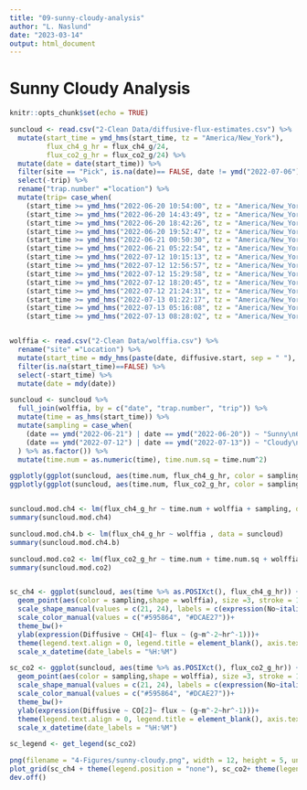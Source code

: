 ```yaml
---
title: "09-sunny-cloudy-analysis"
author: "L. Naslund"
date: "2023-03-14"
output: html_document
---
```

# Sunny Cloudy Analysis

```r
knitr::opts_chunk$set(echo = TRUE)

suncloud <- read.csv("2-Clean Data/diffusive-flux-estimates.csv") %>% 
  mutate(start_time = ymd_hms(start_time, tz = "America/New_York"), 
         flux_ch4_g_hr = flux_ch4_g/24, 
         flux_co2_g_hr = flux_co2_g/24) %>% 
  mutate(date = date(start_time)) %>% 
  filter(site == "Pick", is.na(date)== FALSE, date != ymd("2022-07-06"))%>% 
  select(-trip) %>% 
  rename("trap.number" ="location") %>% 
  mutate(trip= case_when(
    (start_time >= ymd_hms("2022-06-20 10:54:00", tz = "America/New_York") & start_time <= ymd_hms("2022-06-20 13:03:32", tz = "America/New_York")) ~ 1,
    (start_time >= ymd_hms("2022-06-20 14:43:49", tz = "America/New_York") & start_time <= ymd_hms("2022-06-20 16:55:17", tz = "America/New_York")) ~ 2,
    (start_time >= ymd_hms("2022-06-20 18:42:26", tz = "America/New_York") & start_time <= ymd_hms("2022-06-20 19:00:56", tz = "America/New_York")) ~ 3,
    (start_time >= ymd_hms("2022-06-20 19:52:47", tz = "America/New_York") & start_time <= ymd_hms("2022-06-20 21:48:15", tz = "America/New_York")) ~ 4,
    (start_time >= ymd_hms("2022-06-21 00:50:30", tz = "America/New_York") & start_time <= ymd_hms("2022-06-21 02:18:47", tz = "America/New_York")) ~ 5,
    (start_time >= ymd_hms("2022-06-21 05:22:54", tz = "America/New_York") & start_time <= ymd_hms("2022-06-21 07:16:04", tz = "America/New_York")) ~ 6,
    (start_time >= ymd_hms("2022-07-12 10:15:13", tz = "America/New_York") & start_time <= ymd_hms("2022-07-12 11:52:28", tz = "America/New_York")) ~ 1,
    (start_time >= ymd_hms("2022-07-12 12:56:57", tz = "America/New_York") & start_time <= ymd_hms("2022-07-12 14:05:15", tz = "America/New_York")) ~ 2,
    (start_time >= ymd_hms("2022-07-12 15:29:58", tz = "America/New_York") & start_time <= ymd_hms("2022-07-12 16:37:07", tz = "America/New_York")) ~ 3,
    (start_time >= ymd_hms("2022-07-12 18:20:45", tz = "America/New_York") & start_time <= ymd_hms("2022-07-12 19:35:59", tz = "America/New_York")) ~ 4,
    (start_time >= ymd_hms("2022-07-12 21:24:31", tz = "America/New_York") & start_time <= ymd_hms("2022-07-12 22:21:17", tz = "America/New_York")) ~ 5,
    (start_time >= ymd_hms("2022-07-13 01:22:17", tz = "America/New_York") & start_time <= ymd_hms("2022-07-13 02:28:51", tz = "America/New_York")) ~ 6,
    (start_time >= ymd_hms("2022-07-13 05:16:08", tz = "America/New_York") & start_time <= ymd_hms("2022-07-13 06:36:34", tz = "America/New_York")) ~ 7,
    (start_time >= ymd_hms("2022-07-13 08:28:02", tz = "America/New_York") & start_time <= ymd_hms("2022-07-13 09:24:36", tz = "America/New_York")) ~ 8))


wolffia <- read.csv("2-Clean Data/wolffia.csv") %>% 
  rename("site" ="Location") %>% 
  mutate(start_time = mdy_hms(paste(date, diffusive.start, sep = " "), tz = "America/New_York")) %>% 
  filter(is.na(start_time)==FALSE) %>% 
  select(-start_time) %>% 
  mutate(date = mdy(date))

suncloud <- suncloud %>% 
  full_join(wolffia, by = c("date", "trap.number", "trip")) %>% 
  mutate(time = as_hms(start_time)) %>% 
  mutate(sampling = case_when(
    (date == ymd("2022-06-21") | date == ymd("2022-06-20")) ~ "Sunny\n6/20 - 6/21",
    (date == ymd("2022-07-12") | date == ymd("2022-07-13")) ~ "Cloudy\n7/12 - 7/13",
  ) %>% as.factor()) %>% 
  mutate(time.num = as.numeric(time), time.num.sq = time.num^2) 

ggplotly(ggplot(suncloud, aes(time.num, flux_ch4_g_hr, color = sampling)) + geom_point())
ggplotly(ggplot(suncloud, aes(time.num, flux_co2_g_hr, color = sampling, shape = wolffia)) + geom_point())


suncloud.mod.ch4 <- lm(flux_ch4_g_hr ~ time.num + wolffia + sampling, data = suncloud)
summary(suncloud.mod.ch4)

suncloud.mod.ch4.b <- lm(flux_ch4_g_hr ~ wolffia , data = suncloud)
summary(suncloud.mod.ch4.b)

suncloud.mod.co2 <- lm(flux_co2_g_hr ~ time.num + time.num.sq + wolffia + sampling, data = suncloud)
summary(suncloud.mod.co2)


sc_ch4 <- ggplot(suncloud, aes(time %>% as.POSIXct(), flux_ch4_g_hr)) + 
  geom_point(aes(color = sampling,shape = wolffia), size =3, stroke = 1)+
  scale_shape_manual(values = c(21, 24), labels = c(expression(No~italic(Wolffia)), expression(italic(Wolffia))))+
  scale_color_manual(values = c("#595864", "#DCAE27"))+
  theme_bw()+
  ylab(expression(Diffusive ~ CH[4]~ flux ~ (g~m^-2~hr^-1)))+
  theme(legend.text.align = 0, legend.title = element_blank(), axis.text = element_text(size = 16, color = "black"), axis.title = element_text(size = 18, color = "black"), legend.text = element_text(size = 16), axis.title.x = element_blank())+
  scale_x_datetime(date_labels = "%H:%M")

sc_co2 <- ggplot(suncloud, aes(time %>% as.POSIXct(), flux_co2_g_hr)) + 
  geom_point(aes(color = sampling,shape = wolffia), size =3, stroke = 1)+
  scale_shape_manual(values = c(21, 24), labels = c(expression(No~italic(Wolffia)), expression(italic(Wolffia))))+
  scale_color_manual(values = c("#595864", "#DCAE27"))+
  theme_bw()+
  ylab(expression(Diffusive ~ CO[2]~ flux ~ (g~m^-2~hr^-1)))+
  theme(legend.text.align = 0, legend.title = element_blank(), axis.text = element_text(size = 16, color = "black"), axis.title = element_text(size = 18, color = "black"), legend.text = element_text(size = 16), axis.title.x = element_blank())+
  scale_x_datetime(date_labels = "%H:%M")

sc_legend <- get_legend(sc_co2)

png(filename = "4-Figures/sunny-cloudy.png", width = 12, height = 5, units = "in", res = 300)
plot_grid(sc_ch4 + theme(legend.position = "none"), sc_co2+ theme(legend.position = "none"), sc_legend, rel_widths = c(0.425,0.425, 0.15), nrow = 1)
dev.off()
```
